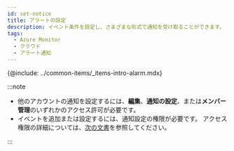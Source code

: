 ```yaml
---
id: set-notice
title: アラートの設定
description: イベント条件を設定し、さまざまな形式で通知を受け取ることができます。
tags:
  - Azure Monitor
  - クラウド
  - アラート通知
---
```


{@include: ../common-items/_items-intro-alarm.mdx} 

:::note

-   他のアカウントの通知を設定するには、**編集**、**通知の設定**、または**メンバー管理**のいずれかのアクセス許可が必要です。
-   イベントを追加または設定するには、通知設定の権限が必要です。 アクセス権限の詳細については、[次の文書](../project/project-structure)を参照してください。

:::
